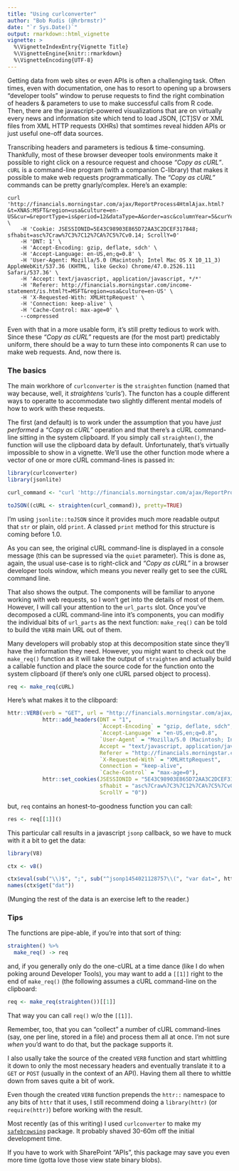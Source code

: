 ```yaml
---
title: "Using curlconverter"
author: "Bob Rudis (@hrbrmstr)"
date: "`r Sys.Date()`"
output: rmarkdown::html_vignette
vignette: >
  %\VignetteIndexEntry{Vignette Title}
  %\VignetteEngine{knitr::rmarkdown}
  %\VignetteEncoding{UTF-8}
---
```

Getting data from web sites or even APIs is often a challenging task. Often times, even with documentation, one has to resort to opening up a browsers "developer tools" window to peruse requests to find the right combination of headers & parameters to use to make successful calls from R code. Then, there are the javascript-powered visualizations that are on virtually every news and information site which tend to load JSON, [CT]SV or XML files from  XML HTTP requests (XHRs) that somtimes reveal hidden APIs or just useful one-off data sources. 

Transcribing headers and parameters is tedious & time-consuming. Thankfully, most of these browser deveoper tools environments make it possible to right click on a resource request and choose _"Copy as cURL"_. `cURL` is a command-line program (with a companion C-library) that makes it possible to make web requests programmatically. The _"Copy as cURL"_ commands can be pretty gnarly/complex. Here's an example:

    curl 'http://financials.morningstar.com/ajax/ReportProcess4HtmlAjax.html?&t=XNAS:MSFT&region=usa&culture=en-US&cur=&reportType=is&period=12&dataType=A&order=asc&columnYear=5&curYearPart=1st5year&rounding=3&view=raw&r=973302&callback=jsonp1454021128757&_=1454021129337' \
        -H 'Cookie: JSESSIONID=5E43C98903E865D72AA3C2DCEF317848; sfhabit=asc%7Craw%7C3%7C12%7CA%7C5%7Cv0.14; ScrollY=0' 
        -H 'DNT: 1' \
        -H 'Accept-Encoding: gzip, deflate, sdch' \
        -H 'Accept-Language: en-US,en;q=0.8' \
        -H 'User-Agent: Mozilla/5.0 (Macintosh; Intel Mac OS X 10_11_3) AppleWebKit/537.36 (KHTML, like Gecko) Chrome/47.0.2526.111 Safari/537.36' \
        -H 'Accept: text/javascript, application/javascript, */*' 
        -H 'Referer: http://financials.morningstar.com/income-statement/is.html?t=MSFT&region=usa&culture=en-US' \
        -H 'X-Requested-With: XMLHttpRequest' \
        -H 'Connection: keep-alive' \
        -H 'Cache-Control: max-age=0' \
        --compressed

Even with that in a more usable form, it's still pretty tedious to work with. Since these _"Copy as cURL"_ requests are (for the most part) predictably uniform, there should be a way to turn these into components R can use to make web requests. And, now there is.


### The basics

The main workhore of `curlconverter` is the `straighten` function (named that way because, well, it _straightens_ 'curls'). The functon has a couple different ways to operatte to accommodate two slightly different mental models of how to work with these requests. 

The first (and default) is to work under the assumption that you have _just performed_ a _"Copy as cURL"_ operation and that there's a cURL command-line sitting in the system clipboard. If you simply call `straighten()`, the function will use the clipboard data by default. Unfortunately, that's virtually impossible to show in a vignette. We'll use the other function mode where a vector of one or more cURL command-lines is passed in:

```r
library(curlconverter)
library(jsonlite)

curl_command <- "curl 'http://financials.morningstar.com/ajax/ReportProcess4HtmlAjax.html?&t=XNAS:MSFT&region=usa&culture=en-US&cur=&reportType=is&period=12&dataType=A&order=asc&columnYear=5&curYearPart=1st5year&rounding=3&view=raw&r=973302&callback=jsonp1454021128757&_=1454021129337' -H 'Cookie: JSESSIONID=5E43C98903E865D72AA3C2DCEF317848; sfhabit=asc%7Craw%7C3%7C12%7CA%7C5%7Cv0.14; ScrollY=0' -H 'DNT: 1' -H 'Accept-Encoding: gzip, deflate, sdch' -H 'Accept-Language: en-US,en;q=0.8' -H 'User-Agent: Mozilla/5.0 (Macintosh; Intel Mac OS X 10_11_3) AppleWebKit/537.36 (KHTML, like Gecko) Chrome/47.0.2526.111 Safari/537.36' -H 'Accept: text/javascript, application/javascript, */*' -H 'Referer: http://financials.morningstar.com/income-statement/is.html?t=MSFT&region=usa&culture=en-US' -H 'X-Requested-With: XMLHttpRequest' -H 'Connection: keep-alive' -H 'Cache-Control: max-age=0' --compressed"

toJSON((cURL <- straighten(curl_command)), pretty=TRUE)
```

I'm using `jsonlite::toJSON` since it provides much more readable output that `str` or plain, old `print`. A classed `print` method for this structure is coming before 1.0.

As you can see, the original cURL command-line is displayed in a console message (this can be supressed via the `quiet` parameter). This is done as, again, the usual use-case is to right-click and _"Copy as cURL"_ in a browser developer tools window, which means you never really get to see the cURL command line.

That also shows the output. The components will be familiar to anyone working with web requests, so I won't get into the details of most of them. However, I will call your attention to the `url_parts` slot. Once you've decomposed a cURL command-line into it's components, you can modifiy the individual bits of `url_parts` as the next function: `make_req()` can be told to build the `VERB` main URL out of them.

Many developers will probably stop at this decomposition state since they'll have the information they need. However, you might want to check out the `make_req()` function as it will take the output of `straighten` and actually build a callable function and place the source code for the function onto the system clipboard (if there's only one cURL parsed object to process).

```r
req <- make_req(cURL)
```

Here's what makes it to the clibpoard:

```r
httr::VERB(verb = "GET", url = "http://financials.morningstar.com/ajax/ReportProcess4HtmlAjax.html?&t=XNAS:MSFT&region=usa&culture=en-US&cur=&reportType=is&period=12&dataType=A&order=asc&columnYear=5&curYearPart=1st5year&rounding=3&view=raw&r=973302&callback=jsonp1454021128757&_=1454021129337", 
           httr::add_headers(DNT = "1", 
                             `Accept-Encoding` = "gzip, deflate, sdch", 
                             `Accept-Language` = "en-US,en;q=0.8", 
                             `User-Agent` = "Mozilla/5.0 (Macintosh; Intel Mac OS X 10_11_3) AppleWebKit/537.36 (KHTML, like Gecko) Chrome/47.0.2526.111 Safari/537.36", 
                             Accept = "text/javascript, application/javascript, */*", 
                             Referer = "http://financials.morningstar.com/income-statement/is.html?t=MSFT&region=usa&culture=en-US", 
                             `X-Requested-With` = "XMLHttpRequest", 
                             Connection = "keep-alive", 
                             `Cache-Control` = "max-age=0"), 
           httr::set_cookies(JSESSIONID = "5E43C98903E865D72AA3C2DCEF317848", 
                             sfhabit = "asc%7Craw%7C3%7C12%7CA%7C5%7Cv0.14", 
                             ScrollY = "0")) 
```

but, `req` contains an honest-to-goodness function you can call:

```r
res <- req[[1]]()
```

This particular call results in a javascript `jsonp` callback, so we have to muck with it a bit to get the data:

```r
library(V8)

ctx <- v8()

ctx$eval(sub("\\)$", ";", sub("^jsonp1454021128757\\(", "var dat=", httr::content(res, as="text"))))
names(ctx$get("dat"))
```

(Munging the rest of the data is an exercise left to the reader.)

### Tips

The functions are pipe-able, if you're into that sort of thing: 

```r
straighten() %>% 
  make_req() -> req
```

and, if you generally only do the one-cURL at a time dance (like I do when poking around Developer Tools), you may want to add a `[[1]]` right to the end of `make_req()` (the following assumes a cURL command-line on the clipboard:

```r
req <- make_req(straighten())[[1]]
```

That way you can call `req()` w/o the `[[1]]`.

Remember, too, that you can "collect" a number of cURL command-lines (say, one per line, stored in a file) and process them all at once. I'm not sure _when_ you'd want to do that, but the package supports it.

I also usally take the source of the created `VERB` function and start whittling it down to only the most necessary headers and eventually translate it to a `GET` or `POST` (usually in the context of an API). Having them all there to whittle down from saves quite a bit of work.

Even though the created `VERB` function prepends the `httr::` namespace to any bits of `httr` that it uses, I still recommend doing a `library(httr)` (or `require(httr)`) before working with the result. 

Most recently (as of this writing) I used `curlconverter` to make my [`safebrowsing`](https://github.com/hrbrmstr/safebrowsing) package. It probably shaved 30-60m off the initial development time.

If you have to work with SharePoint "APIs", this package may save you even more time (gotta love those view state binary blobs).


